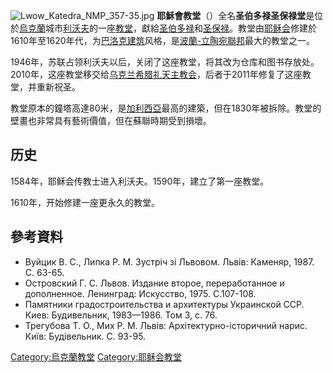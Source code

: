 [[File:Lwow_Katedra_NMP_357-35.jpg|thumb]]
'''耶穌會教堂'''（{{lang-uk|Костел єзуїтів}}）全名'''圣伯多禄圣保禄堂'''是位於[[烏克蘭|烏克蘭]]城市[[利沃夫|利沃夫]]的一座[[教堂|教堂]]，獻給[[圣伯多禄|圣伯多禄]]和[[圣保禄|圣保禄]]。教堂由[[耶稣会|耶稣会]]修建於1610年至1620年代，为[[巴洛克建筑|巴洛克建筑]]风格，是[[波蘭-立陶宛聯邦|波蘭-立陶宛聯邦]]最大的教堂之一。

1946年，苏联占领利沃夫以后，关闭了这座教堂，将其改为仓库和图书存放处。2010年，这座教堂移交给[[乌克兰希腊礼天主教会|乌克兰希腊礼天主教会]]，后者于2011年修复了这座教堂，并重新祝圣。

教堂原本的鐘塔高達80米，是[[加利西亞|加利西亞]]最高的建築，但在1830年被拆除。教堂的壁畫也非常具有藝術價值，但在蘇聯時期受到損壞。

==历史==
1584年，耶稣会传教士进入利沃夫。1590年，建立了第一座教堂。

1610年，开始修建一座更永久的教堂。 

== 參考資料 ==
* Вуйцик В. С., Липка Р. М. Зустріч зі Львовом. Львів: Каменяр, 1987. С. 63-65.
* Островский Г. С. Львов. Издание второе, переработанное и дополненное. Ленинград: Искусство, 1975. С.107-108.
* Памятники градостроительства и архитектуры Украинской ССР. Киев: Будивельник, 1983—1986. Том 3, с. 76.
* Трегубова Т. О., Мих Р. М. Львів: Архітектурно-історичний нарис. Київ: Будівельник. С. 93-95.

{{commonscat-inline|Jesuit church, Lviv}}
{{利沃夫}}
[[Category:烏克蘭教堂|Category:烏克蘭教堂]]
[[Category:耶稣会教堂|Category:耶稣会教堂]]